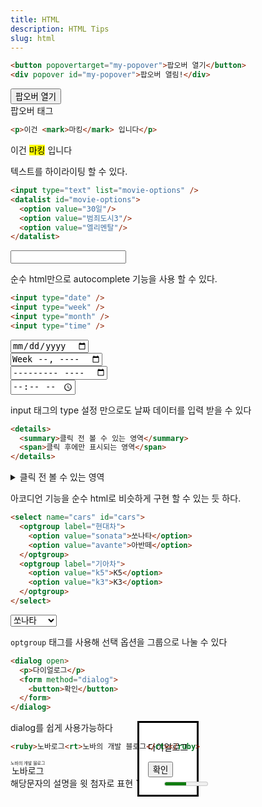 ```yaml
---
title: HTML
description: HTML Tips
slug: html
---
```


```html
<button popovertarget="my-popover">팝오버 열기</button>
<div popover id="my-popover">팝오버 열림!</div>
```
<div class="p-4 border">
  <button popovertarget="my-popover" class="border">팝오버 열기</button>
  <div popover id="my-popover" class="border">팝오버 열림!</div>
</div>
팝오버 태그

```html
<p>이건 <mark>마킹</mark> 입니다</p>
```
<div class="p-4 border">
  <p>이건 <mark>마킹</mark> 입니다</p>
</div>
텍스트를 하이라이팅 할 수 있다.

```html
<input type="text" list="movie-options" />
<datalist id="movie-options">
  <option value="30일"/>
  <option value="범죄도시3"/>
  <option value="엘리멘탈"/>
</datalist>
```
<div class="p-4 border">
  <input type="text" list="movie-options" class="border" />
  <datalist id="movie-options">
    <option value="30일"/>
    <option value="범죄도시3"/>
    <option value="엘리멘탈"/>
  </datalist>
</div>

순수 html만으로 autocomplete 기능을 사용 할 수 있다.

```html
<input type="date" />
<input type="week" />
<input type="month" />
<input type="time" />
```
<div class="p-4 border">
  <input type="date" class="border mb-2" /><br />
  <input type="week" class="border mb-2" /><br />
  <input type="month" class="border mb-2" /><br />
  <input type="time" class="border" />
</div>

input 태그의 type 설정 만으로도 날짜 데이터를 입력 받을 수 있다

```html
<details>
  <summary>클릭 전 볼 수 있는 영역</summary>
  <span>클릭 후에만 표시되는 영역</span>
</details>
```
<div class="p-4 border">
  <details>
    <summary>클릭 전 볼 수 있는 영역</summary>
    <span>클릭 후에만 표시되는 영역</span>
  </details>
</div>

아코디언 기능을 순수 html로 비슷하게 구현 할 수 있는 듯 하다.

```html
<select name="cars" id="cars">
  <optgroup label="현대차">
    <option value="sonata">쏘나타</option>
    <option value="avante">아반떼</option>
  </optgroup>
  <optgroup label="기아차">
    <option value="k5">K5</option>
    <option value="k3">K3</option>
  </optgroup>
</select>
```
<div class="p-4 border">
  <select name="cars" id="cars" class="border">
    <optgroup label="현대차">
      <option value="sonata">쏘나타</option>
      <option value="avante">아반떼</option>
    </optgroup>
    <optgroup label="기아차">
      <option value="k5">K5</option>
      <option value="k3">K3</option>
    </optgroup>
  </select>
</div>

`optgroup` 태그를 사용해 선택 옵션을 그룹으로 나눌 수 있다

```html
<dialog open>
  <p>다이얼로그</p>
  <form method="dialog">
    <button>확인</button>
  </form>
</dialog>
```
<div class="p-4 border">
  <dialog open class="relative px-10">
    <p>다이얼로그</p>
    <form method="dialog">
      <button class="border py-2 px-6 mt-4 bg-gray-500">확인</button>
    </form>
  </dialog>
</div>

dialog를 쉽게 사용가능하다

```html
<ruby>노바로그<rt>노바의 개발 블로그</rt></ruby>
```
<div class="p-4 border">
  <ruby>노바로그<rt>노바의 개발 블로그</rt></ruby>
</div>
해당문자의 설명을 윗 첨자로 표현
```html
<meter min="0" max="100" value="50" />
<progress min="0" max="100" value="50" />
```
<div class="p-4 border">
  <meter min="0" max="100" value="55" />
  <br />
  <progress min="0" max="100" value="50" />
</div>  

`meter` 와 `progress` 태그는 값을 게이지 형태로 표현한다

```html
<kbd>ALT</kbd>
```
<div class="p-4 border">
  <kbd>ALT</kbd>
</div>
키보드 입력을 나타낼 때 사용
```html
<attr title="별걸 다 줄이네">별다줄</attr>
```
<div class="p-4 border">
  <attr title="별걸 다 줄이네">별다줄</attr>
</div>  

축약형 단어를 쓸 때 사용
```html
<input type="email" id="email" />
```
<div class="p-4 border">
  <input type="email" id="email" class="border" />
</div>  

type과 id를 email로 주면 chrome 기준 이메일 자동완성 기능이 동작한다

```html
<input type="text" autofocus />
```
autofocus 속성을 주면 페이지가 로드될 때 자동으로 포커스를 갖는다

```html
<label for="name">닉네임 : </label>
<input type="text" id="name" />
```
<div class="p-4 border">
  <label for="name">닉네임 : </label>
  <input type="text" id="name" class="border" />
</div>

id를주고 label for과 매칭시키면 label을 클릭했을 때에도 input에 포커싱된다 

```html
<button type="reset">버튼</button>
```
reset type은 form 안의 양식을 초기화 시켜준다
